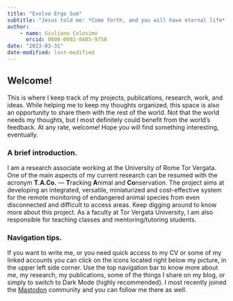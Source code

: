 ```yaml
---
title: "Evolvo Ergo Sum"
subtitle: "Jesus told me: *Come forth, and you will have eternal life*! I came fifth, and I got a toaster!"
author:
    - name: Giuliano Colosimo
      orcid: 0000-0002-0485-9758
date: "2023-03-31"
date-modified: last-modified
---
```


## Welcome!

This is where I keep track of my projects, publications, research, work, and ideas. While helping me to keep my thoughts organized, this space is also an opportunity to share them with the rest of the world. Not that the world needs my thoughts, but I most definitely could benefit from the world's feedback. At any rate, welcome! Hope you will find something interesting, eventually.

### A brief introduction.

I am a research associate working at the University of Rome Tor Vergata. One of the main aspects of my current research can be resumed with the acronym **T.A.Co.** — **T**racking **A**nimal and **Co**nservation. The project aims at developing an integrated, versatile, miniaturized and cost-effective system for the remote monitoring of endangered animal species from even disconnected and difficult to access areas. Keep digging around to know more about this project. As a faculty at Tor Vergata University, I am also responsible for teaching classes and mentoring/tutoring students.


### Navigation tips.

If you want to write me, or you need quick access to my CV or some of my linked accounts you can click on the icons located right below my picture, in the upper left side corner. Use the top navigation bar to know more about me, my research, my publications, some of the things I share on my blog, or simply to switch to Dark Mode (highly recommended). I most recently joined the <a rel="me" href="https://mastodon.social/@cinghio">Mastodon</a> community and you can follow me there as well.




